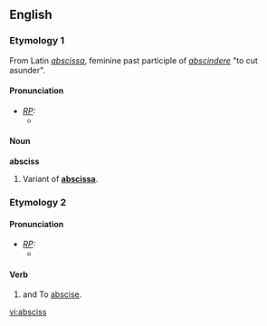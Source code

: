 ==English==
===Etymology 1===
From Latin ''[[abscissa]]'', feminine past participle of ''[[abscindere]]'' "to cut asunder".

====Pronunciation====
* ''[[RP]]:''
** {{IPA|/ˈæbsɪs/}}

====Noun====
'''absciss'''
# Variant of '''[[abscissa]]'''.

===Etymology 2===
{{back-form|abscission}}

====Pronunciation====
* ''[[RP]]:''
** {{IPA|/əbˈsɪs/}}

====Verb====
{{en-verb|absciss|es}}

# {{transitive}} and {{intransitive}} To [[abscise]].

[[vi:absciss]]